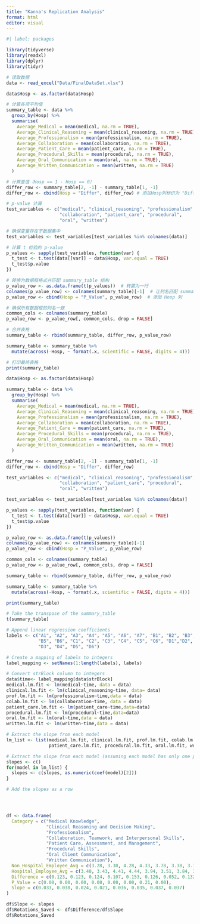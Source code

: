 ```yaml
---
title: "Kanna's Replication Analysis"
format: html
editor: visual
---
```


```r
#| label: packages

library(tidyverse)
library(readxl)
library(dplyr)
library(tidyr)
```

```r
# 读取数据
data <- read_excel("Data/FinalDataSet.xlsx")

data$Hosp <- as.factor(data$Hosp)

# 计算各项平均值
summary_table <- data %>%
  group_by(Hosp) %>%
  summarise(
    Average_Medical = mean(medical, na.rm = TRUE),
    Average_Clinical_Reasoning = mean(clinical_reasoning, na.rm = TRUE),
    Average_Professionalism = mean(professionalism, na.rm = TRUE),
    Average_Collaboration = mean(collaboration, na.rm = TRUE),
    Average_Patient_Care = mean(patient_care, na.rm = TRUE),
    Average_Procedural_Skills = mean(procedural, na.rm = TRUE),
    Average_Oral_Communication = mean(oral, na.rm = TRUE),
    Average_Written_Communication = mean(written, na.rm = TRUE)
  )

# 计算差值（Hosp == 1 - Hosp == 0）
differ_row <- summary_table[2, -1] - summary_table[1, -1] 
differ_row <- cbind(Hosp = "Differ", differ_row) # 添加Hosp列标识为 "Differ"

# p-value 计算
test_variables <- c("medical", "clinical_reasoning", "professionalism", 
                    "collaboration", "patient_care", "procedural", 
                    "oral", "written")

# 确保变量存在于数据集中
test_variables <- test_variables[test_variables %in% colnames(data)]

# 计算 t 检验的 p-value
p_values <- sapply(test_variables, function(var) {
  t_test <- t.test(data[[var]] ~ data$Hosp, var.equal = TRUE)
  t_test$p.value
})

# 转换为数据框格式并匹配 summary_table 结构
p_value_row <- as.data.frame(t(p_values))  # 转置为一行
colnames(p_value_row) <- colnames(summary_table)[-1]  # 让列名匹配 summary_table
p_value_row <- cbind(Hosp = "P_Value", p_value_row)  # 添加 Hosp 列

# 确保所有数据框的列名一致
common_cols <- colnames(summary_table)
p_value_row <- p_value_row[, common_cols, drop = FALSE]

# 合并表格
summary_table <- rbind(summary_table, differ_row, p_value_row)

summary_table <- summary_table %>%
  mutate(across(-Hosp, ~ format(.x, scientific = FALSE, digits = 4)))

# 打印最终表格
print(summary_table)

```

```r



data$Hosp <- as.factor(data$Hosp)

summary_table <- data %>%
  group_by(Hosp) %>%
  summarise(
    Average_Medical = mean(medical, na.rm = TRUE),
    Average_Clinical_Reasoning = mean(clinical_reasoning, na.rm = TRUE),
    Average_Professionalism = mean(professionalism, na.rm = TRUE),
    Average_Collaboration = mean(collaboration, na.rm = TRUE),
    Average_Patient_Care = mean(patient_care, na.rm = TRUE),
    Average_Procedural_Skills = mean(procedural, na.rm = TRUE),
    Average_Oral_Communication = mean(oral, na.rm = TRUE),
    Average_Written_Communication = mean(written, na.rm = TRUE)
  )

differ_row <- summary_table[2, -1] - summary_table[1, -1] 
differ_row <- cbind(Hosp = "Differ", differ_row) 

test_variables <- c("medical", "clinical_reasoning", "professionalism", 
                    "collaboration", "patient_care", "procedural", 
                    "oral", "written")

test_variables <- test_variables[test_variables %in% colnames(data)]

p_values <- sapply(test_variables, function(var) {
  t_test <- t.test(data[[var]] ~ data$Hosp, var.equal = TRUE)
  t_test$p.value
})

p_value_row <- as.data.frame(t(p_values))  
colnames(p_value_row) <- colnames(summary_table)[-1]  
p_value_row <- cbind(Hosp = "P_Value", p_value_row) 

common_cols <- colnames(summary_table)
p_value_row <- p_value_row[, common_cols, drop = FALSE]

summary_table <- rbind(summary_table, differ_row, p_value_row)

summary_table <- summary_table %>%
  mutate(across(-Hosp, ~ format(.x, scientific = FALSE, digits = 4)))

print(summary_table)

```

```r

# Take the transpose of the summary_table 
t(summary_table)


```

```r

# Append linear regression coefficients 
labels <- c("A1", "A2", "A3", "A4", "A5", "A6", "A7", "B1", "B2", "B3", "B4", 
            "B5", "B6", "C1", "C2", "C3", "C4", "C5", "C6", "D1","D2", 
            "D3", "D4", "D5", "D6")

# Create a mapping of labels to integers
label_mapping <- setNames(1:length(labels), labels)

# Convert strBlock column to integers
data$time<- label_mapping[data$strBlock]
medical.lm.fit <- lm(medical~time, data = data)
clinical.lm.fit <- lm(clinical_reasoning~time, data= data)
prof.lm.fit <- lm(professionalism~time,data = data)
colab.lm.fit <- lm(collaboration~time, data = data) 
patient_care.lm.fit <- lm(patient_care~time,data=data) 
procedural.lm.fit <- lm(procedural~time,data=data)
oral.lm.fit <- lm(oral~time,data = data)
written.lm.fit <- lm(written~time,data = data)

# Extract the slope from each model
lm_list <- list(medical.lm.fit, clinical.lm.fit, prof.lm.fit, colab.lm.fit, 
                patient_care.lm.fit, procedural.lm.fit, oral.lm.fit, written.lm.fit)

# Extract the slope from each model (assuming each model has only one predictor plus an intercept)
slopes <- c()
for(model in lm_list) {
  slopes <- c(slopes, as.numeric(coef(model)[2]))
}

# Add the slopes as a row 





```

```r
df <- data.frame(
  Category = c("Medical Knowledge",
               "Clinical Reasoning and Decision Making",
               "Professionalism",
               "Collaboration, Teamwork, and Interpersonal Skills",
               "Patient Care, Assessment, and Management",
               "Procedural Skills",
               "Oral Client Communication",
               "Written Communication"),
  Non_Hospital_Employee_Avg = c(3.28, 3.30, 4.28, 4.33, 3.78, 3.38, 3.79, 3.58),
  Hospital_Employee_Avg = c(3.40, 3.43, 4.41, 4.44, 3.94, 3.51, 3.84, 3.71),
  Difference = c(0.123, 0.123, 0.124, 0.107, 0.153, 0.126, 0.052, 0.132),
  P_Value = c(0.00, 0.00, 0.00, 0.00, 0.00, 0.00, 0.21, 0.00),
  Slope = c(0.033, 0.038, 0.024, 0.021, 0.036, 0.035, 0.037, 0.037)
)

df$Slope <- slopes
df$Rotations_Saved <- df$Difference/df$Slope
df$Rotations_Saved
```
